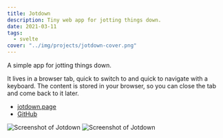 ```yaml
---
title: Jotdown
description: Tiny web app for jotting things down.
date: 2021-03-11
tags:
  - svelte
cover: "../img/projects/jotdown-cover.png"
---
```



A simple app for jotting things down.

It lives in a browser tab, quick to switch to and quick to navigate with a
keyboard. The content is stored in your browser, so you can close the tab and
come back to it later.

<ul class="aside">
  <li>
    <a rel="external" target="_blank" href="https://jotdown.page">
      jotdown.page
    </a>
  </li>
  <li>
    <a rel="external" target="_blank" href="https://github.com/kkga/jotdown">
      GitHub
    </a>
  </li>
</ul>

<div class="breakout grid grid-cols-2 gap-8">
  <Image src={jotdown1} alt="Screenshot of Jotdown" />
  <Image src={jotdown2} alt="Screenshot of Jotdown" />
</div>
